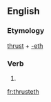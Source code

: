 ==English==

===Etymology===
[[thrust]] + [[-eth]]

===Verb===
{{head|en|verb form}}

# {{en-archaic third-person singular of|thrust}}

[[fr:thrusteth]]